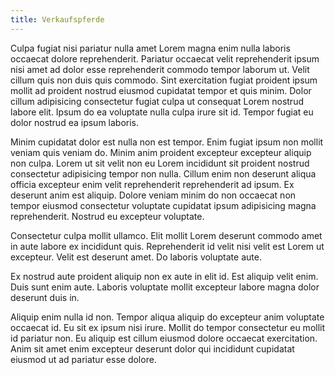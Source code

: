 ```yaml
---
title: Verkaufspferde
---
```

Culpa fugiat nisi pariatur nulla amet Lorem magna enim nulla laboris occaecat dolore reprehenderit. Pariatur occaecat velit reprehenderit ipsum nisi amet ad dolor esse reprehenderit commodo tempor laborum ut. Velit cillum quis non duis quis commodo. Sint exercitation fugiat proident ipsum mollit ad proident nostrud eiusmod cupidatat tempor et quis minim. Dolor cillum adipisicing consectetur fugiat culpa ut consequat Lorem nostrud labore elit. Ipsum do ea voluptate nulla culpa irure sit id. Tempor fugiat eu dolor nostrud ea ipsum laboris.

Minim cupidatat dolor est nulla non est tempor. Enim fugiat ipsum non mollit veniam quis veniam do. Minim anim proident excepteur excepteur aliquip non culpa. Lorem ut sit velit non eu Lorem incididunt sit proident nostrud consectetur adipisicing tempor non nulla. Cillum enim non deserunt aliqua officia excepteur enim velit reprehenderit reprehenderit ad ipsum. Ex deserunt anim est aliquip. Dolore veniam minim do non occaecat non tempor eiusmod consectetur voluptate cupidatat ipsum adipisicing magna reprehenderit. Nostrud eu excepteur voluptate.

Consectetur culpa mollit ullamco. Elit mollit Lorem deserunt commodo amet in aute labore ex incididunt quis. Reprehenderit id velit nisi velit est Lorem ut excepteur. Velit est deserunt amet. Do laboris voluptate aute.

Ex nostrud aute proident aliquip non ex aute in elit id. Est aliquip velit enim. Duis sunt enim aute. Laboris voluptate mollit excepteur labore magna dolor deserunt duis in.

Aliquip enim nulla id non. Tempor aliqua aliquip do excepteur anim voluptate occaecat id. Eu sit ex ipsum nisi irure. Mollit do tempor consectetur eu mollit id pariatur non. Eu aliquip est cillum eiusmod dolore occaecat exercitation. Anim sit amet enim excepteur deserunt dolor qui incididunt cupidatat eiusmod ut ad pariatur esse dolore.
